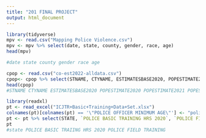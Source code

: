 ```yaml
---
title: "201 FINAL PROJECT"
output: html_document
---
```


```r
library(tidyverse)
mpv <- read.csv("Mapping Police Violence.csv")
mpv <- mpv %>% select(date, state, county, gender, race, age)
head(mpv)

#date state county gender race age
```

```r
cpop <- read.csv("co-est2022-alldata.csv")
cpop<- cpop %>% select(STNAME, CTYNAME, ESTIMATESBASE2020, POPESTIMATE2020, POPESTIMATE2021, POPESTIMATE2022)
head(cpop)
#STNAME CTYNAME ESTIMATESBASE2020 POPESTIMATE2020 POPESTIMATE2021 POPESTIMATE2022

```

```r
library(readxl)
pt <- read_excel("ICJTR+Basic+Training+Data+Set.xlsx")
colnames(pt)[colnames(pt) == '\"POLICE OFFICER MINIMUM AGE\"'] <- "police min age"
pt <- pt %>% select(STATE, `POLICE BASIC TRAINING HRS 2020`, `POLICE FIELD TRAINING`, `police min age`)
pt
#state POLICE BASIC TRAIING HRS 2020 POLICE FIELD TRAINING
```

